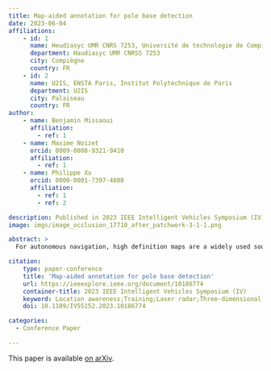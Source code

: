 ```yaml
---
title: Map-aided annotation for pole base detection
date: 2023-06-04
affiliations:
    - id: 1
      name: Heudiasyc UMR CNRS 7253, Université de technologie de Compiègne
      department: Haudiasyc UMR CNRSS 7253
      city: Compiègne
      country: FR
    - id: 2
      name: U2IS, ENSTA Paris, Institut Polytechnique de Paris
      department: U2IS
      city: Palaiseau
      country: FR
author:
    - name: Benjamin Missaoui
      affiliation:
        - ref: 1
    - name: Maxime Noizet
      orcid: 0009-0008-9321-9410
      affiliation:
        - ref: 1
    - name: Philippe Xu
      orcid: 0000-0001-7397-4808
      affiliation:
        - ref: 1
        - ref: 2

description: Published in 2023 IEEE Intelligent Vehicles Symposium (IV)
image: imgs/image_occlusion_17710_after_patchwork-3-1-1.png

abstract: >
  For autonomous navigation, high definition maps are a widely used source of information. Pole-like features encoded in HD maps such as traffic signs, traffic lights or street lights can be used as landmarks for localization. For this purpose, they first need to be detected by the vehicle using its embedded sensors. While geometric models can be used to process 3D point clouds retrieved by lidar sensors, modern image-based approaches rely on deep neural network and therefore heavily depend on annotated training data. In this paper, a 2D HD map is used to automatically annotate pole-like features in images. In the absence of height information, the map features are represented as pole bases at the ground level. We show how an additional lidar sensor can be used to filter out occluded features and refine the ground projection. We also demonstrate how an object detector can be trained to detect a pole base. To evaluate our methodology, it is first validated with data manually annotated from semantic segmentation and then compared to our own automatically generated annotated data recorded in the city of Compiègne, France. .

citation:
    type: paper-conference
    title: 'Map-aided annotation for pole base detection'
    url: https://ieeexplore.ieee.org/document/10186774
    container-title: 2023 IEEE Intelligent Vehicles Symposium (IV)
    keyword: Location awareness;Training;Laser radar;Three-dimensional displays;Annotations;Semantic segmentation;Urban areas
    doi: 10.1109/IV55152.2023.10186774

categories:
  - Conference Paper

---
```




This paper is available [on arXiv](https://arxiv.org/abs/2403.01868).

